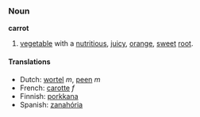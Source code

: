 ===Noun===
'''carrot''' 

# [[vegetable]] with a [[nutritious]], [[juicy]], [[orange]], [[sweet]] [[root]].

====Translations====
*Dutch: [[wortel]] ''m'', [[peen]] ''m''
*French: [[carotte]] ''f''
*Finnish: [[porkkana]]
*Spanish: [[zanahória]]